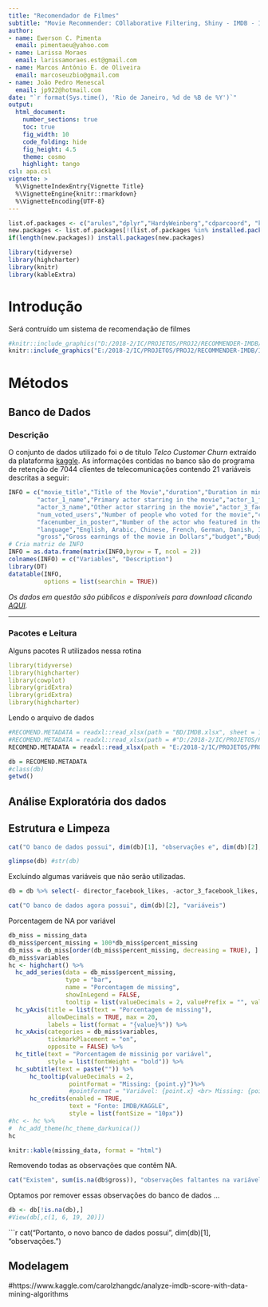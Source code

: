 ---
title: "Recomendador de Filmes"
subtitle: "Movie Recommender: COllaborative Filtering, Shiny - IMDB - Internet Movie DataBases"
author: 
- name: Ewerson C. Pimenta 
  email: pimentaeu@yahoo.com
- name: Larissa Moraes
  email: larissamoraes.est@gmail.com
- name: Marcos Antônio E. de Oliveira
  email: marcoseuzbio@gmail.com
- name: João Pedro Menescal
  email: jp922@hotmail.com
date: "`r format(Sys.time(), 'Rio de Janeiro, %d de %B de %Y')`"
output:
  html_document:
    number_sections: true
    toc: true
    fig_width: 10
    code_folding: hide
    fig_height: 4.5
    theme: cosmo
    highlight: tango
csl: apa.csl
vignette: >
  %\VignetteIndexEntry{Vignette Title}
  %\VignetteEngine{knitr::rmarkdown}
  %\VignetteEncoding{UTF-8}
---
  
  
  
  <!-- highlight: tango pygments kate monochrome zenburn haddock textmate -->
  <!-- theme: cerulean, journal, flatly, readable, spacelab, united, cosmo, lumen, paper, sandston, simplex, yeti -->
  
  <!----------  INÍCIO CONFIG  ---------->
  
```{r INSTALPACK, echo = FALSE, eval = TRUE, message=FALSE, include = FALSE}
list.of.packages <- c("arules","dplyr","HardyWeinberg","cdparcoord", "knitr", "knitLatex", "kableExtra", "tidyverse", "tidyverse", "cdparcoord", "cowplot", "ggpubr", "gridExtra", "stringi", "cluster", "factoextra", "cluster")
new.packages <- list.of.packages[!(list.of.packages %in% installed.packages()[,"Package"])]
if(length(new.packages)) install.packages(new.packages)
```

```{r READPACK, echo = FALSE, eval = TRUE, message=FALSE, include = FALSE}
library(tidyverse)
library(highcharter)
library(knitr)
library(kableExtra)
```
  
# Introdução

   Será contruído um sistema de recomendação de filmes 
  
|
```{r, out.width = "400px",echo = FALSE, eval = TRUE, message=FALSE, include = TRUE}
#knitr::include_graphics("D:/2018-2/IC/PROJETOS/PROJ2/RECOMMENDER-IMDB/IMG/popcorn.jpg")
knitr::include_graphics("E:/2018-2/IC/PROJETOS/PROJ2/RECOMMENDER-IMDB/IMG/popcorn.jpg")
```
|
<!--    |![](https://www.experience.panasonic.de/wp-content/uploads/2017/06/packs-of-popcorn.jpg)|
|:---:|
-->


# Métodos{.tabset .tabset-fade .tabset-pills}

## Banco de Dados

### Descrição
  
  O conjunto de dados utilizado foi o de título *Telco Customer Churn* extraído da plataforma [kaggle](https://www.kaggle.com/). As informações contidas no banco são do programa de retenção de 7044 clientes de telecomunicações contendo 21 variáveis descritas a seguir:


<!--  
Variable Name            | Description
---------------------|----------------------------------------------
movie_title              | Title of the Movie
duration                 | Duration in minutes
director_name            | Name of the Director of the Movie
director_facebook_likes  | Number of likes of the Director on his Facebook Page
actor_1_name             | Primary actor starring in the movie
actor_1_facebook_likes   | Number of likes of the Actor_1 on his/her Facebook Page
actor_2_name             | Other actor starring in the movie
actor_2_facebook_likes   | Number of likes of the Actor_2 on his/her Facebook Page
actor_3_name             | Other actor starring in the movie
actor_3_facebook_likes   | Number of likes of the Actor_3 on his/her Facebook Page
num_user_for_reviews     | Number of users who gave a review
num_critic_for_reviews   | Number of critical reviews on imdb
num_voted_users          | Number of people who voted for the movie
cast_total_facebook_likes| Total number of facebook likes of the entire cast of the movie
movie_facebook_likes     | Number of Facebook likes in the movie page
plot_keywords            | Keywords describing the movie plot
facenumber_in_poster     | Number of the actor who featured in the movie poster
color                    | Film colorization. ‘Black and White’ or ‘Color’
genres                   | Film categorization like ‘Animation’, ‘Comedy’, ‘Romance’, ‘Horror’, ‘Sci-Fi’, ‘Action’, ‘Family’
title_year               | The year in which the movie is released (1916:2016)
language                 | English, Arabic, Chinese, French, German, Danish, Italian, Japanese etc
country                  | Country where the movie is produced
content_rating           | Content rating of the movie
aspect_ratio             | Aspect ratio the movie was made in
movie_imdb_link          | IMDB link of the movie
gross                    | Gross earnings of the movie in Dollars
budget                   | Budget of the movie in Dollars
imdb_score               | IMDB Score of the movie on IMDB
-->

```{r, echo = FALSE, eval = TRUE, message=FALSE, include = TRUE}
INFO = c("movie_title","Title of the Movie","duration","Duration in minutes","director_name","Name of the Director of the Movie","director_facebook_likes","Number of likes of the Director on his Facebook Page",
        "actor_1_name","Primary actor starring in the movie","actor_1_facebook_likes","Number of likes of the Actor_1 on his/her Facebook Page","actor_2_name","Other actor starring in the movie","actor_2_facebook_likes","Number of likes of the Actor_2 on his/her Facebook Page",
        "actor_3_name","Other actor starring in the movie","actor_3_facebook_likes","Number of likes of the Actor_3 on his/her Facebook Page","num_user_for_reviews","Number of users who gave a review","num_critic_for_reviews","Number of critical reviews on imdb",
        "num_voted_users","Number of people who voted for the movie","cast_total_facebook_likes","Total number of facebook likes of the entire cast of the movie","movie_facebook_likes","Number of Facebook likes in the movie page","plot_keywords","Keywords describing the movie plot",
        "facenumber_in_poster","Number of the actor who featured in the movie poster","color","Film colorization. ‘Black and White’ or ‘Color’","genres","Film categorization like ‘Animation’, ‘Comedy’, ‘Romance’, ‘Horror’, ‘Sci-Fi’, ‘Action’, ‘Family’","title_year","The year in which the movie is released (1916:2016)",
        "language","English, Arabic, Chinese, French, German, Danish, Italian, Japanese etc","country","Country where the movie is produced","content_rating","Content rating of the movie","aspect_ratio","Aspect ratio the movie was made in","movie_imdb_link","IMDB link of the movie",
        "gross","Gross earnings of the movie in Dollars","budget","Budget of the movie in Dollars","imdb_score", "IMDB Score of the movie on IMDB")
# Cria matriz de INFO
INFO = as.data.frame(matrix(INFO,byrow = T, ncol = 2))
colnames(INFO) = c("Variables", "Description")
library(DT)
datatable(INFO,  
          options = list(searchin = TRUE))
```


*Os dados em questão são públicos e disponíveis para download clicando [AQUI](https://www.kaggle.com/blastchar/telco-customer-churn/home).* 

-------------------------------------

### Pacotes e Leitura

Alguns pacotes R utilizados nessa rotina
```yaml
library(tidyverse)
library(highcharter)
library(cowplot)
library(gridExtra)
library(gridExtra)
library(highcharter)
```

Lendo o arquivo de dados
```{r, message=FALSE}

#RECOMEND.METADATA = readxl::read_xlsx(path = "BD/IMDB.xlsx", sheet = 1)
#RECOMEND.METADATA = readxl::read_xlsx(path = #"D:/2018-2/IC/PROJETOS/PROJ2/RECOMMENDER-IMDB/DB/IMDB.xlsx", sheet = 1)
RECOMEND.METADATA = readxl::read_xlsx(path = "E:/2018-2/IC/PROJETOS/PROJ2/RECOMMENDER-IMDB/DB/IMDB.xlsx", sheet = 1)

db = RECOMEND.METADATA
#class(db)
getwd()
```

## Análise Exploratória dos dados

## Estrutura e Limpeza

```{r}
cat("O banco de dados possui", dim(db)[1], "observações e", dim(db)[2], "variáveis")
```


```{r}
glimpse(db) #str(db)
```

Excluindo algumas variáveis que não serão utilizadas.

```{r}
db = db %>% select(- director_facebook_likes, -actor_3_facebook_likes, -actor_2_name, -actor_1_facebook_likes, -actor_1_name, -actor_3_name,-facenumber_in_poster, -actor_2_facebook_likes)
```

```{r}
cat("O banco de dados agora possui", dim(db)[2], "variáveis")
```

Porcentagem de NA por variável

<!-- 
```{r}
options(repr.plot.width = 6, repr.plot.height = 4)
missing_data <- db %>% summarise_all(funs(sum(is.na(.))/n()))
missing_data <- gather(missing_data, key = "variables", value = "percent_missing")
ggplot(missing_data, aes(x = reorder(variables, percent_missing), y = percent_missing, label = percent_missing)) +
geom_bar(stat = "identity", fill = "red", aes(color = I('white')), size = 0.3)+
xlab('Variáveis')+
ylab('Porcentagem de valores faltantes (NA)') +
coord_flip()+ 
theme_bw()
```
-->

```{r}
db_miss = missing_data
db_miss$percent_missing = 100*db_miss$percent_missing
db_miss = db_miss[order(db_miss$percent_missing, decreasing = TRUE), ]
db_miss$variables
hc <- highchart() %>%
  hc_add_series(data = db_miss$percent_missing, 
                type = "bar",
                name = "Porcentagem de missing",
                showInLegend = FALSE,
                tooltip = list(valueDecimals = 2, valuePrefix = "", valueSuffix = " %")) %>%
  hc_yAxis(title = list(text = "Porcentagem de missing"), 
           allowDecimals = TRUE, max = 20,
           labels = list(format = "{value}%")) %>%
  hc_xAxis(categories = db_miss$variables,
           tickmarkPlacement = "on",
           opposite = FALSE) %>%
  hc_title(text = "Porcentagem de missinig por variável",
           style = list(fontWeight = "bold")) %>% 
  hc_subtitle(text = paste("")) %>%
      hc_tooltip(valueDecimals = 2,
                 pointFormat = "Missing: {point.y}")%>%
                 #pointFormat = "Variável: {point.x} <br> Missing: {point.y}") 
      hc_credits(enabled = TRUE, 
                 text = "Fonte: IMDB/KAGGLE",
                 style = list(fontSize = "10px"))
#hc <- hc %>% 
#  hc_add_theme(hc_theme_darkunica())
hc
```


```{r}
knitr::kable(missing_data, format = "html")
```


Removendo todas as observações que contêm NA.
```{r}
cat("Existem", sum(is.na(db$gross)), "observações faltantes na variável 'gross'")
```

Optamos por remover essas observações do banco de dados ...

```{r REMOVE_NA}
db <- db[!is.na(db),]
#View(db[,c(1, 6, 19, 20)])
```

```{r}
cat("Portanto, o novo banco de dados possui", dim(db)[1], "observações.")


## Modelagem

#https://www.kaggle.com/carolzhangdc/analyze-imdb-score-with-data-mining-algorithms
  
  

